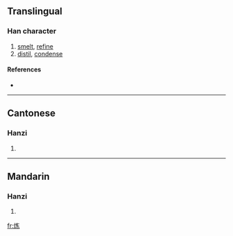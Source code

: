 {{also|煉|鍊}}
==Translingual==

===Han character===
{{Han char|rn=86|rad=火|as=05|sn=9|four=|canj=火大女金 (FKVC)}}

# [[smelt]], [[refine]]
# [[distil]], [[condense]]

====References====
* {{Han ref|kx=0669.101|hdz=32195.050|uh=70BC|ud=28860}}

----

==Cantonese==

===Hanzi===
{{yue-hanzi|jyut=|y=lin6}}

# {{defn|Cantonese}}

----

==Mandarin==

===Hanzi===
{{cmn-hanzi|tra=煉|pin=[[liàn]] ([[lian4]])|wg=lien<sup>4</sup>}}

# {{defn|Mandarin}}

[[fr:炼]]